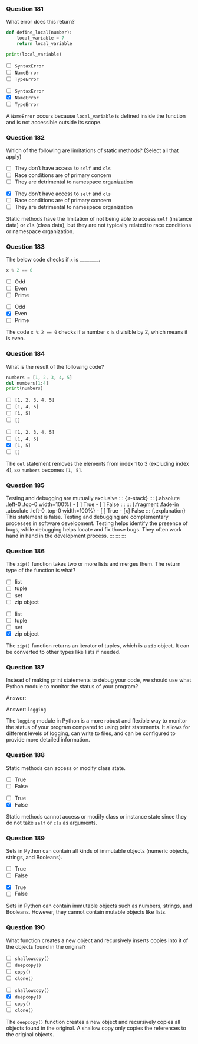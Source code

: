 ### Question 181 {.question}

What error does this return?

```python
def define_local(number):
    local_variable = 7
    return local_variable

print(local_variable)
```

::: {.r-stack}

::: {.absolute .left-0 .top-0 width=100%}
- [ ] `SyntaxError`
- [ ] `NameError`
- [ ] `TypeError`
:::

::: {.fragment .fade-in .absolute .left-0 .top-0 width=100%}
- [ ] `SyntaxError`
- [x] `NameError`
- [ ] `TypeError`


::: {.explanation}
A `NameError` occurs because `local_variable` is defined inside the function and is not accessible outside its scope.
:::
:::
:::

### Question 182 {.question}

Which of the following are limitations of static methods? (Select all that apply)

::: {.r-stack}

::: {.absolute .left-0 .top-0 width=100%}
- [ ] They don’t have access to `self` and `cls`
- [ ] Race conditions are of primary concern
- [ ] They are detrimental to namespace organization
:::

::: {.fragment .fade-in .absolute .left-0 .top-0 width=100%}
- [x] They don’t have access to `self` and `cls`
- [ ] Race conditions are of primary concern
- [ ] They are detrimental to namespace organization


::: {.explanation}
Static methods have the limitation of not being able to access `self` (instance data) or `cls` (class data), but they are not typically related to race conditions or namespace organization.
:::
:::
:::

### Question 183 {.question}

The below code checks if `x` is ________.

```python
x % 2 == 0
```

::: {.r-stack}

::: {.absolute .left-0 .top-0 width=100%}
- [ ] Odd
- [ ] Even
- [ ] Prime
:::

::: {.fragment .fade-in .absolute .left-0 .top-0 width=100%}
- [ ] Odd
- [x] Even
- [ ] Prime


::: {.explanation}
The code `x % 2 == 0` checks if a number `x` is divisible by 2, which means it is even.
:::
:::
:::

### Question 184 {.question}

What is the result of the following code?

```python
numbers = [1, 2, 3, 4, 5]
del numbers[1:4]
print(numbers)
```

::: {.r-stack}

::: {.absolute .left-0 .top-0 width=100%}
- [ ] `[1, 2, 3, 4, 5]`
- [ ] `[1, 4, 5]`
- [ ] `[1, 5]`
- [ ] `[]`
:::

::: {.fragment .fade-in .absolute .left-0 .top-0 width=100%}
- [ ] `[1, 2, 3, 4, 5]`
- [ ] `[1, 4, 5]`
- [x] `[1, 5]`
- [ ] `[]`


::: {.explanation}
The `del` statement removes the elements from index 1 to 3 (excluding index 4), so `numbers` becomes `[1, 5]`.
:::
:::
:::

### Question 185 {.question}

Testing and debugging are mutually exclusive
::: {.r-stack}
::: {.absolute .left-0 .top-0 width=100%}
- [ ] True
- [ ] False
:::
::: {.fragment .fade-in .absolute .left-0 .top-0 width=100%}
- [ ] True
- [x] False
::: {.explanation}
This statement is false. Testing and debugging are complementary processes in software development. Testing helps identify the presence of bugs, while debugging helps locate and fix those bugs. They often work hand in hand in the development process.
:::
:::
:::

### Question 186 {.question}

The `zip()` function takes two or more lists and merges them. The return type of the function is what?

::: {.r-stack}

::: {.absolute .left-0 .top-0 width=100%}
- [ ] list
- [ ] tuple
- [ ] set
- [ ] zip object
:::

::: {.fragment .fade-in .absolute .left-0 .top-0 width=100%}
- [ ] list
- [ ] tuple
- [ ] set
- [x] zip object


::: {.explanation}
The `zip()` function returns an iterator of tuples, which is a `zip` object. It can be converted to other types like lists if needed.
:::
:::
:::

### Question 187 {.question}

Instead of making print statements to debug your code, we should use what Python module to monitor the status of your program?

::: {.r-stack}
::: {.absolute .left-0 .top-0 width=100%}
Answer: 
:::

::: {.fragment .fade-in .absolute .left-0 .top-0 width=100%}
Answer: `logging`

::: {.explanation}
The `logging` module in Python is a more robust and flexible way to monitor the status of your program compared to using print statements. It allows for different levels of logging, can write to files, and can be configured to provide more detailed information.
:::
:::
:::

### Question 188 {.question}

Static methods can access or modify class state.

::: {.r-stack}

::: {.absolute .left-0 .top-0 width=100%}
- [ ] True
- [ ] False
:::

::: {.fragment .fade-in .absolute .left-0 .top-0 width=100%}
- [ ] True
- [x] False


::: {.explanation}
Static methods cannot access or modify class or instance state since they do not take `self` or `cls` as arguments.
:::
:::
:::

### Question 189 {.question}

Sets in Python can contain all kinds of immutable objects (numeric objects, strings, and Booleans).

::: {.r-stack}

::: {.absolute .left-0 .top-0 width=100%}
- [ ] True
- [ ] False
:::

::: {.fragment .fade-in .absolute .left-0 .top-0 width=100%}
- [x] True
- [ ] False


::: {.explanation}
Sets in Python can contain immutable objects such as numbers, strings, and Booleans. However, they cannot contain mutable objects like lists.
:::
:::
:::

### Question 190 {.question}

What function creates a new object and recursively inserts copies into it of the objects found in the original?

::: {.r-stack}

::: {.absolute .left-0 .top-0 width=100%}
- [ ] `shallowcopy()`
- [ ] `deepcopy()`
- [ ] `copy()`
- [ ] `clone()`
:::

::: {.fragment .fade-in .absolute .left-0 .top-0 width=100%}
- [ ] `shallowcopy()`
- [x] `deepcopy()`
- [ ] `copy()`
- [ ] `clone()`


::: {.explanation}
The `deepcopy()` function creates a new object and recursively copies all objects found in the original. A shallow copy only copies the references to the original objects.
:::
:::
:::

